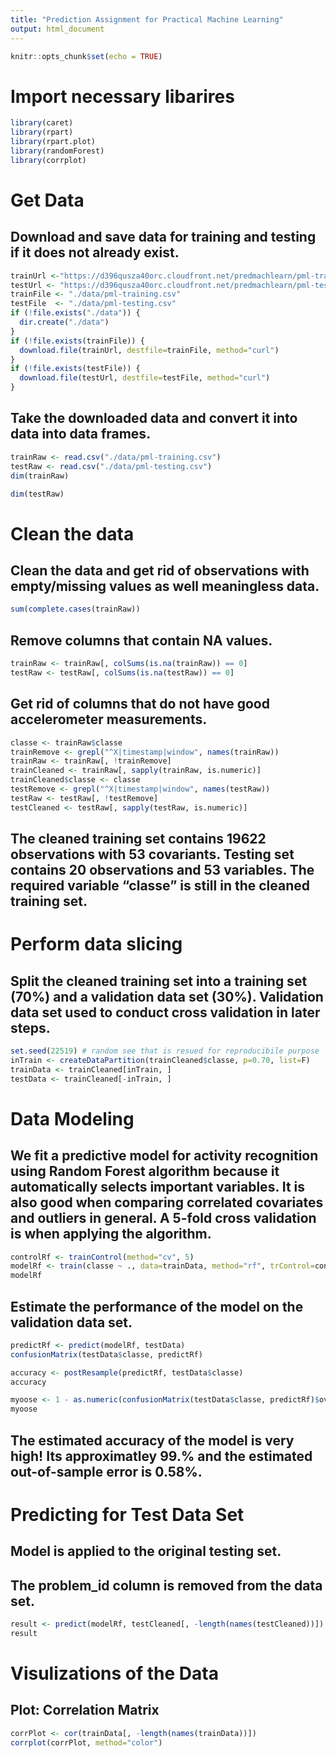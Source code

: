 ```yaml
---
title: "Prediction Assignment for Practical Machine Learning"
output: html_document
---
```


```r
knitr::opts_chunk$set(echo = TRUE)
```

# Import necessary libarires 
```r
library(caret)
library(rpart)
library(rpart.plot)
library(randomForest)
library(corrplot)
```

# Get Data
## Download and save data for training and testing if it does not already exist.
```r
trainUrl <-"https://d396qusza40orc.cloudfront.net/predmachlearn/pml-training.csv"
testUrl <- "https://d396qusza40orc.cloudfront.net/predmachlearn/pml-testing.csv"
trainFile <- "./data/pml-training.csv"
testFile  <- "./data/pml-testing.csv"
if (!file.exists("./data")) {
  dir.create("./data")
}
if (!file.exists(trainFile)) {
  download.file(trainUrl, destfile=trainFile, method="curl")
}
if (!file.exists(testFile)) {
  download.file(testUrl, destfile=testFile, method="curl")
}
```

## Take the downloaded data and convert it into data into data frames.
```r
trainRaw <- read.csv("./data/pml-training.csv")
testRaw <- read.csv("./data/pml-testing.csv")
dim(trainRaw)

```


```r
dim(testRaw)
```


# Clean the data
## Clean the data and get rid of observations with empty/missing values as well  meaningless data.

```r
sum(complete.cases(trainRaw))
```

## Remove columns that contain NA values.

```r
trainRaw <- trainRaw[, colSums(is.na(trainRaw)) == 0] 
testRaw <- testRaw[, colSums(is.na(testRaw)) == 0] 

```
## Get rid of columns that do not have good accelerometer measurements.
```r
classe <- trainRaw$classe
trainRemove <- grepl("^X|timestamp|window", names(trainRaw))
trainRaw <- trainRaw[, !trainRemove]
trainCleaned <- trainRaw[, sapply(trainRaw, is.numeric)]
trainCleaned$classe <- classe
testRemove <- grepl("^X|timestamp|window", names(testRaw))
testRaw <- testRaw[, !testRemove]
testCleaned <- testRaw[, sapply(testRaw, is.numeric)]
```

## The cleaned training set contains 19622 observations with 53 covariants. Testing set contains 20 observations and 53 variables. The required variable "classe" is still in the cleaned training set.




# Perform data slicing

## Split the cleaned training set into a training set (70%) and a validation data set (30%). Validation data set used to conduct cross validation in later steps.

```r
set.seed(22519) # random see that is resued for reproducibile purpose
inTrain <- createDataPartition(trainCleaned$classe, p=0.70, list=F)
trainData <- trainCleaned[inTrain, ]
testData <- trainCleaned[-inTrain, ]
```

# Data Modeling
## We fit a predictive model for activity recognition using Random Forest algorithm because it automatically selects important variables. It is also good when comparing correlated covariates and outliers in general. A 5-fold cross validation is when applying the algorithm.
```r
controlRf <- trainControl(method="cv", 5)
modelRf <- train(classe ~ ., data=trainData, method="rf", trControl=controlRf, ntree=250)
modelRf

```
## Estimate the performance of the model on the validation data set.
```r
predictRf <- predict(modelRf, testData)
confusionMatrix(testData$classe, predictRf)

accuracy <- postResample(predictRf, testData$classe)
accuracy
```


```r
myoose <- 1 - as.numeric(confusionMatrix(testData$classe, predictRf)$overall[1])
myoose
```


## The estimated accuracy of the model is very high! Its approximatley 99.% and the estimated out-of-sample error is 0.58%.

# Predicting for Test Data Set

## Model is applied to the original testing set. 
## The problem_id column is removed from the data set.
```r
result <- predict(modelRf, testCleaned[, -length(names(testCleaned))])
result

```

# Visulizations of the Data

## Plot: Correlation Matrix 

```r
corrPlot <- cor(trainData[, -length(names(trainData))])
corrplot(corrPlot, method="color")
```




